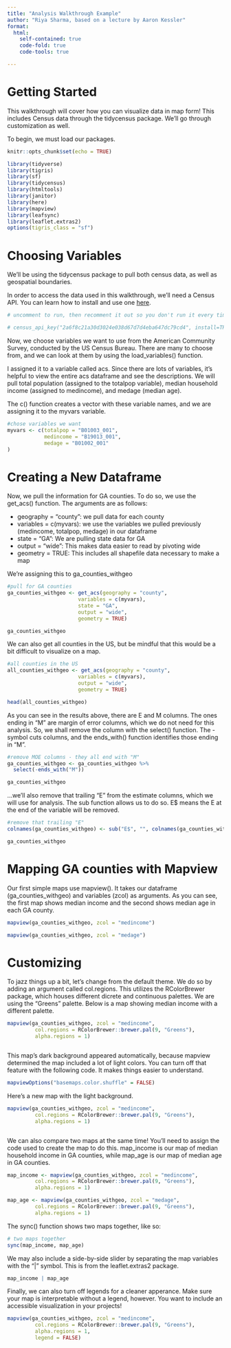 ```yaml
---
title: "Analysis Walkthrough Example"
author: "Riya Sharma, based on a lecture by Aaron Kessler"
format:
  html:
    self-contained: true
    code-fold: true
    code-tools: true

---
```


# Getting Started

This walkthrough will cover how you can visualize data in map form! This includes Census data through the tidycensus package. We'll go through customization as well. 

To begin, we must load our packages. 

```r
knitr::opts_chunk$set(echo = TRUE)

library(tidyverse)
library(tigris)
library(sf)
library(tidycensus)
library(htmltools)
library(janitor)
library(here)
library(mapview)
library(leafsync)
library(leaflet.extras2)
options(tigris_class = "sf")


```

# Choosing Variables

We'll be using the tidycensus package to pull both census data, as well as geospatial boundaries. 

In order to access the data used in this walkthrough, we'll need a Census API. You can learn how to install and use one [here](https://walker-data.com/tidycensus/articles/basic-usage.html). 

```r

# uncomment to run, then recomment it out so you don't run it every time

# census_api_key("2a6f8c21a30d3024e038d67d7d4eba647dc79cd4", install=TRUE, overwrite = TRUE)


```

Now, we choose variables we want to use from the American Community Survey, conducted by the US Census Bureau. There are many to choose from, and we can look at them by using the load_variables() function. 

I assigned it to a variable called acs. Since there are lots of variables, it's helpful to view the entire acs dataframe and see the descriptions. We will pull total population (assigned to the totalpop variable), median household income (assigned to medincome), and medage (median age). 

The c() function creates a vector with these variable names, and we are assigning it to the myvars variable. 

```r
#chose variables we want
myvars <- c(totalpop = "B01003_001",
            medincome = "B19013_001",
            medage = "B01002_001"
)
```

# Creating a New Dataframe

Now, we pull the information for GA counties. To do so, we use the get_acs() function. The arguments are as follows: 

- geography = "county": we pull data for each county
- variables = c(myvars): we use the variables we pulled previously (medincome, totalpop, medage) in our dataframe
- state = "GA": We are pulling state data for GA
- output = "wide": This makes data easier to read by pivoting wide
- geometry = TRUE: This includes all shapefile data necessary to make a map

We're assigning this to ga_counties_withgeo

```r
#pull for GA counties
ga_counties_withgeo <- get_acs(geography = "county",
                       variables = c(myvars),
                       state = "GA",
                       output = "wide",
                       geometry = TRUE)

ga_counties_withgeo
```

We can also get all counties in the US, but be mindful that this would be a bit difficult to visualize on a map. 

```r
#all counties in the US
all_counties_withgeo <- get_acs(geography = "county",
                       variables = c(myvars),
                       output = "wide",
                       geometry = TRUE)

head(all_counties_withgeo)
```

As you can see in the results above, there are E and M columns. The ones ending in "M" are margin of error columns, which we do not need for this analysis. So, we shall remove the column with the select() function. The - symbol cuts columns, and the ends_with() function identifies those ending in "M".  

```r
#remove MOE columns - they all end with "M"
ga_counties_withgeo <- ga_counties_withgeo %>%
  select(-ends_with("M"))

ga_counties_withgeo
```

...we'll also remove that trailing "E" from the estimate columns, which we will use for analysis. The sub function allows us to do so. E$ means the E at the end of the variable will be removed. 
```r
#remove that trailing "E"
colnames(ga_counties_withgeo) <- sub("E$", "", colnames(ga_counties_withgeo)) # $ means end of string only

ga_counties_withgeo
```

# Mapping GA counties with Mapview

Our first simple maps use mapview(). It takes our dataframe (ga_counties_withgeo) and variables (zcol) as arguments. As you can see,  the first map shows median income and the second shows median age in each GA county. 

```r

mapview(ga_counties_withgeo, zcol = "medincome")

mapview(ga_counties_withgeo, zcol = "medage")

```
# Customizing

To jazz things up a bit, let's change from the default theme. We do so by adding an argument called col.regions. This utilizes the RColorBrewer package, which houses different dicrete and continuous palettes. We are using the "Greens" palette. Below is a map showing median income with a different palette.  

```r

mapview(ga_counties_withgeo, zcol = "medincome", 
         col.regions = RColorBrewer::brewer.pal(9, "Greens"), 
         alpha.regions = 1)



```

This map’s dark background appeared automatically, because mapview determined the map included a lot of light colors. You can turn off that feature with the following code. It makes things easier to understand. 

```r

mapviewOptions("basemaps.color.shuffle" = FALSE)


```

Here's a new map with the light background. 

```r

mapview(ga_counties_withgeo, zcol = "medincome", 
         col.regions = RColorBrewer::brewer.pal(9, "Greens"), 
         alpha.regions = 1)



```

We can also compare two maps at the same time! You'll need to assign the code used to create the map to do this. map_income is our map of median household income in GA counties, while map_age is our map of median age in GA counties. 

```r

map_income <- mapview(ga_counties_withgeo, zcol = "medincome", 
         col.regions = RColorBrewer::brewer.pal(9, "Greens"), 
         alpha.regions = 1)

map_age <- mapview(ga_counties_withgeo, zcol = "medage", 
         col.regions = RColorBrewer::brewer.pal(9, "Greens"), 
         alpha.regions = 1)


```

The sync() function shows two maps together, like so: 

```r
# two maps together
sync(map_income, map_age)


```

We may also include a side-by-side slider by separating the map variables with the "|" symbol. This is from the leaflet.extras2 package. 

```r

map_income | map_age


```

Finally, we can also turn off legends for a cleaner apperance. Make sure your map is interpretable without a legend, however. You want to include an accessible visualization in your projects!


```r

mapview(ga_counties_withgeo, zcol = "medincome", 
         col.regions = RColorBrewer::brewer.pal(9, "Greens"), 
         alpha.regions = 1,
         legend = FALSE)


```
